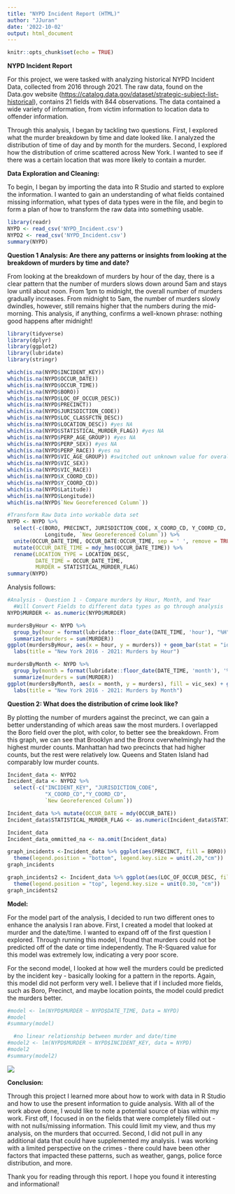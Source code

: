 ```yaml
---
title: "NYPD Incident Report (HTML)"
author: "JJuran"
date: '2022-10-02'
output: html_document
---
```


```r
knitr::opts_chunk$set(echo = TRUE)
```

**NYPD Incident Report**

For this project, we were tasked with analyzing historical NYPD Incident Data, collected from 2016 through 2021. The raw data, found on the Data.gov website (<https://catalog.data.gov/dataset/strategic-subject-list-historical>), contains 21 fields with 844 observations. The data contained a wide variety of information, from victim information to location data to offender information.

Through this analysis, I began by tackling two questions. First, I explored what the murder breakdown by time and date looked like. I analyzed the distribution of time of day and by month for the murders. Second, I explored how the distribution of crime scattered across New York. I wanted to see if there was a certain location that was more likely to contain a murder.

**Data Exploration and Cleaning:**

To begin, I began by importing the data into R Studio and started to explore the information. I wanted to gain an understanding of what fields contained missing information, what types of data types were in the file, and begin to form a plan of how to transform the raw data into something usable.

```r
library(readr)
NYPD <- read_csv('NYPD_Incident.csv') 
NYPD2 <- read_csv('NYPD_Incident.csv')
summary(NYPD)
```

**Question 1 Analysis: Are there any patterns or insights from looking at the breakdown of murders by time and date?**

From looking at the breakdown of murders by hour of the day, there is a clear pattern that the number of murders slows down around 5am and stays low until about noon. From 1pm to midnight, the overall number of murders gradually increases. From midnight to 5am, the number of murders slowly dwindles, however, still remains higher that the numbers during the mid-morning. This analysis, if anything, confirms a well-known phrase: nothing good happens after midnight!

```r
library(tidyverse)
library(dplyr)
library(ggplot2)
library(lubridate)
library(stringr)

which(is.na(NYPD$INCIDENT_KEY))
which(is.na(NYPD$OCCUR_DATE))
which(is.na(NYPD$OCCUR_TIME))
which(is.na(NYPD$BORO))
which(is.na(NYPD$LOC_OF_OCCUR_DESC))
which(is.na(NYPD$PRECINCT))
which(is.na(NYPD$JURISDICTION_CODE))
which(is.na(NYPD$LOC_CLASSFCTN_DESC))
which(is.na(NYPD$LOCATION_DESC)) #yes NA
which(is.na(NYPD$STATISTICAL_MURDER_FLAG)) #yes NA
which(is.na(NYPD$PERP_AGE_GROUP)) #yes NA
which(is.na(NYPD$PERP_SEX)) #yes NA
which(is.na(NYPD$PERP_RACE)) #yes na
which(is.na(NYPD$VIC_AGE_GROUP)) #switched out unknown value for overall average
which(is.na(NYPD$VIC_SEX))
which(is.na(NYPD$VIC_RACE))
which(is.na(NYPD$X_COORD_CD))
which(is.na(NYPD$Y_COORD_CD))
which(is.na(NYPD$Latitude))
which(is.na(NYPD$Longitude))
which(is.na(NYPD$`New Georeferenced Column`))

#Transform Raw Data into workable data set
NYPD <- NYPD %>%
  select(-c(BORO, PRECINCT, JURISDICTION_CODE, X_COORD_CD, Y_COORD_CD, Latitude,
            Longitude, `New Georeferenced Column`)) %>%
  unite(OCCUR_DATE_TIME, OCCUR_DATE:OCCUR_TIME, sep = ' ', remove = TRUE) %>%
  mutate(OCCUR_DATE_TIME = mdy_hms(OCCUR_DATE_TIME)) %>%
  rename(LOCATION_TYPE = LOCATION_DESC,
         DATE_TIME = OCCUR_DATE_TIME,
         MURDER = STATISTICAL_MURDER_FLAG)
summary(NYPD)
```

Analysis follows:

```r
#Analysis - Question 1 - Compare murders by Hour, Month, and Year
  #Will Convert Fields to different data types as go through analysis
NYPD$MURDER <- as.numeric(NYPD$MURDER)

murdersByHour <- NYPD %>%
  group_by(hour = format(lubridate::floor_date(DATE_TIME, 'hour'), "%H")) %>%
  summarize(murders = sum(MURDER))
ggplot(murdersByHour, aes(x = hour, y = murders)) + geom_bar(stat = "identity") +
  labs(title = "New York 2016 - 2021: Murders by Hour")

murdersByMonth <- NYPD %>%
  group_by(month = format(lubridate::floor_date(DATE_TIME, 'month'), '%m')) %>%
  summarize(murders = sum(MURDER))
ggplot(murdersByMonth, aes(x = month, y = murders), fill = vic_sex) + geom_bar(stat = "identity") +
  labs(title = "New York 2016 - 2021: Murders by Month")

```

**Question 2: What does the distribution of crime look like?**

By plotting the number of murders against the precinct, we can gain a better understanding of which areas saw the most murders. I overlapped the Boro field over the plot, with color, to better see the breakdown. From this graph, we can see that Brooklyn and the Bronx overwhelmingly had the highest murder counts. Manhattan had two precincts that had higher counts, but the rest were relatively low. Queens and Staten Island had comparably low murder counts.

```r
Incident_data <- NYPD2
Incident_data <- NYPD2 %>%
  select(-c("INCIDENT_KEY", "JURISDICTION_CODE",
            "X_COORD_CD","Y_COORD_CD", 
            `New Georeferenced Column`))

Incident_data %>% mutate(OCCUR_DATE = mdy(OCCUR_DATE))
Incident_data$STATISTICAL_MURDER_FLAG <- as.numeric(Incident_data$STATISTICAL_MURDER_FLAG)

Incident_data
Incident_data_ommitted_na <- na.omit(Incident_data)

graph_incidents <-Incident_data %>% ggplot(aes(PRECINCT, fill = BORO)) + geom_bar() + 
  theme(legend.position = "bottom", legend.key.size = unit(.20,"cm")) 
graph_incidents

graph_incidents2 <- Incident_data %>% ggplot(aes(LOC_OF_OCCUR_DESC, fill = BORO)) + geom_bar() +
  theme(legend.position = "top", legend.key.size = unit(0.30, "cm"))
graph_incidents2

```

**Model:**

For the model part of the analysis, I decided to run two different ones to enhance the analysis I ran above. First, I created a model that looked at murder and the date/time. I wanted to expand off of the first question I explored. Through running this model, I found that murders could not be predicted off of the date or time independently. The R-Squared value for this model was extremely low, indicating a very poor score.

For the second model, I looked at how well the murders could be predicted by the incident key - basically looking for a pattern in the reports. Again, this model did not perform very well. I believe that if I included more fields, such as Boro, Precinct, and maybe location points, the model could predict the murders better.

```r
#model <- lm(NYPD$MURDER ~ NYPD$DATE_TIME, Data = NYPD)
#model
#summary(model)

  #no linear relationship between murder and date/time
#model2 <- lm(NYPD$MURDER ~ NYPD$INCIDENT_KEY, data = NYPD)
#model2
#summary(model2)

```

![](images/Screen%20Shot%202022-10-01%20at%2019.04.08.png)

**Conclusion:**

Through this project I learned more about how to work with data in R Studio and how to use the present information to guide analysis. With all of the work above done, I would like to note a potential source of bias within my work. First off, I focused in on the fields that were completely filled out - with not nulls/missing information. This could limit my view, and thus my analysis, on the murders that occurred. Second, I did not pull in any additional data that could have supplemented my analysis. I was working with a limited perspective on the crimes - there could have been other factors that impacted these patterns, such as weather, gangs, police force distribution, and more.

Thank you for reading through this report. I hope you found it interesting and informational!

